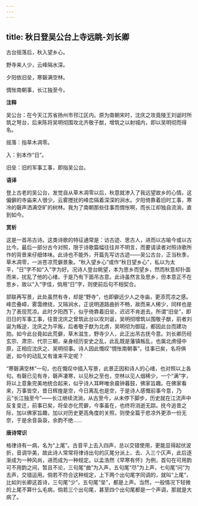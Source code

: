 ```yaml
---
---
---
```

title: 秋日登吴公台上寺远眺-刘长卿
---

古台摇落后，秋入望乡心。

野寺来人少，云峰隔水深。

夕阳依旧垒，寒磬满空林。

惆怅南朝事，长江独至今。

**注释**

吴公台：在今天江苏省扬州市邗江区内。原为南朝宋时，沈庆之攻竟陵王刘诞时所筑之弩台，后来陈将吴明彻围攻北齐敬子猷，增筑之以射城内，即以吴明彻而得名。

摇落：指草木凋零。

入：别本作“日”。

旧垒：旧的军事工事，即指吴公台。

**语译**

登上古老的吴公台，发觉自从草木凋零以后，秋意就渗入了我远望故乡的心情。这偏僻的寺庙来人很少，云雾搅扰的峰峦隔着深深的涧水。夕阳倚靠着旧时工事，寒冷的磬声洒满空旷的树林。我为了南朝那些往事而惆怅啊，而长江却独自流淌，直到如今。

**赏析**

这是一首吊古诗。这类诗歌的特征通常是：访古迹、思古人，进而以古喻今或以古比今。最后一部分古今对照，限于诗歌篇幅往往并不明言，而要请读者对照诗歌所作的背景来仔细体味。此诗也不能外，开篇先写访古迹——吴公古台，正当秋季，草木凋零，一派苍凉荒僻景象。“秋入望乡心”或作“秋日望乡心”，私以为太平，“日”字不如“入”字为好。况诗人登台眺望，本为思乡而望乡，然而秋意却扑面而来，扰乱了他的心绪，于是乃有下面吊古意。此诗虽然言及思乡，但本意正不在思乡，故以“入”字佳，倘用“日”字，则使前后句不相契合。

颔联再写景，此处虽然有寺，却是“野寺”，也即僻远少人之寺庙，更添荒凉之感。峰峦叠嶂，雾霭缭绕，又隔涧水，正说明道路曲折不畅，故而来人稀少，同样也是为了表现荒凉。此时夕阳西下，似乎倚靠着旧垒，迟迟不肯逝去。所谓“旧垒”，即旧日的军事工事，往昔沈庆之曾筑此台以攻刘诞，吴明彻增筑以围敬子猷，前者刘诞为叛逆，沈庆之为平叛，后者敬子猷为北虏，吴明彻为御寇，都因此台而建功勋。如今此台竟如此荒僻，草木滋生，野寺少人，此正出吊古抚今意。刘长卿历经玄宗、肃宗、代宗三朝，亲身经历安史之乱，此乱既是藩镇叛乱，也属北虏侵中原，正相应沈庆之、吴明彻事。诗人因此慨叹“惆怅南朝事”，往事已矣，名将俱逝，如今的动乱又有谁来平定呢？

“寒磬满空林”一句，也在慨叹中插入写景，此景正因和诗人的心绪，也对照以上各句。有磬已见有寺，磬声凄寒，以见秋之至也，空林以见人烟稀少，一个“满”字，将以上意象完美地统合起来，似乎诗人耳畔唯余晨钟暮鼓，佛家旨趣。在佛家看来，万事皆空，昔日辉煌是空，今日离乱也是空，于是诗人感慨前事今意，乃云“长江独至今”——长江继续流淌，从古至今，从未停下脚步，历史就在江流声中反复变迁，前事已矣，将垒亦化荒僻，今事虽在，也终将消逝无踪。抚今追昔之际，加以佛家旨趣，加以对历史更高角度的关照，则使全篇于悲凉外更添一份无奈，于是余音袅袅，余韵不绝……

**唐诗常识**

格律诗有一病，名为“上尾”。古音平上去入四声，总以交错使用，更能显得起伏波折，音调华美，故此诗人常常将律诗出句的仄尾分派上、去、入三个仄声，此后逐渐成为一种风尚，进而成为一种规定。以孟浩然《早寒有怀》为例，首句在可用韵可不用韵之间，暂且不论，三句尾“曲”为入声，五句尾“尽”为上声，七句尾“问”为去声，交错运用。倘若不符合这种规定，上下两个出句尾字同调的，就叫“上尾”，比如刘长卿这首诗，三句尾“少”，五句尾“垒”，都是上声。当然，一般情况下轻微的上尾不算什么毛病，倘若三个出句尾，甚至四个出句尾都是一个声调，那就是大病了。